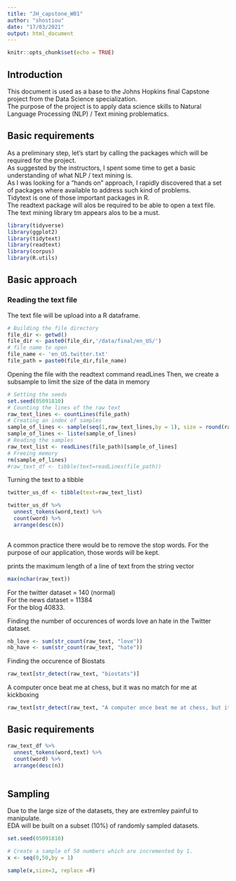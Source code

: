 ```yaml
---
title: "JH_capstone_W01"
author: "shostiou"
date: "17/03/2021"
output: html_document
---
```


```r
knitr::opts_chunk$set(echo = TRUE)
```

## Introduction

This document is used as a base to the Johns Hopkins final Capstone project from the Data Science specialization.  
The purpose of the project is to apply data science skills to Natural Language Processing (NLP) / Text mining problematics.

## Basic requirements

As a preliminary step, let's start by calling the packages which will be required for the project.  
As suggested by the instructors, I spent some time to get a basic understanding of what NLP / text mining is.  
As I was looking for a "hands on" approach, I rapidly discovered that a set of packages where available to address such kind of problems.  
Tidytext is one of those important packages in R.  
The readtext package will alos be required to be able to open a text file.  
The text mining library tm appears alos to be a must.

```r
library(tidyverse)
library(ggplot2)
library(tidytext)
library(readtext)
library(corpus)
library(R.utils)
```


## Basic approach  

### Reading the text file   

The text file will be upload into a R dataframe.  

```r
# Building the file directory  
file_dir <- getwd()
file_dir <- paste0(file_dir,'/data/final/en_US/')
# file name to open
file_name <- 'en_US.twitter.txt'
file_path = paste0(file_dir,file_name)

```

Opening the file with the readtext command readLines
Then, we create a subsample to limit the size of the data in memory

```r
# Setting the seeds
set.seed(05091810)
# Counting the lines of the raw text
raw_text_lines <- countLines(file_path)
# Creating an index of samples
sample_of_lines <- sample(seq(1,raw_text_lines,by = 1), size = round(raw_text_lines/20), replace = F)
sample_of_lines <- liste(sample_of_lines)
# Reading the samples
raw_text_list <- readLines(file_path)[sample_of_lines] 
# Freeing memory
rm(sample_of_lines)
#raw_text_df <- tibble(text=readLines(file_path))
```

Turning the text to a tibble

```r
twitter_us_df <- tibble(text=raw_text_list)
```

```r
twitter_us_df %>%  
  unnest_tokens(word,text) %>%
  count(word) %>%
  arrange(desc(n))
  
```

A common practice there would be to remove the stop words. For the purpose of our application, those words will be kept.  









prints the maximum length of a line of text from the string vector  

```r
max(nchar(raw_text))
```

For the twitter dataset = 140 (normal)  
For the news dataset = 11384  
For the blog 40833.  

Finding the number of occurences of words love an hate in the Twitter dataset.  

```r
nb_love <- sum(str_count(raw_text, "love"))
nb_have <- sum(str_count(raw_text, "hate"))
```

Finding the occurence of Biostats

```r
raw_text[str_detect(raw_text, "biostats")] 
```

A computer once beat me at chess, but it was no match for me at kickboxing

```r
raw_text[str_detect(raw_text, "A computer once beat me at chess, but it was no match for me at kickboxing")] 
```


## Basic requirements

```r
raw_text_df %>%  
  unnest_tokens(word,text) %>%
  count(word) %>%
  arrange(desc(n))
  
```

## Sampling

Due to the large size of the datasets, they are extremley painful to manipulate.  
EDA will be built on a subset (10%) of randomly sampled datasets.  

```r
set.seed(05091810)
```

```r
# Create a sample of 50 numbers which are incremented by 1.
x <- seq(0,50,by = 1)

sample(x,size=3, replace =F)
```


